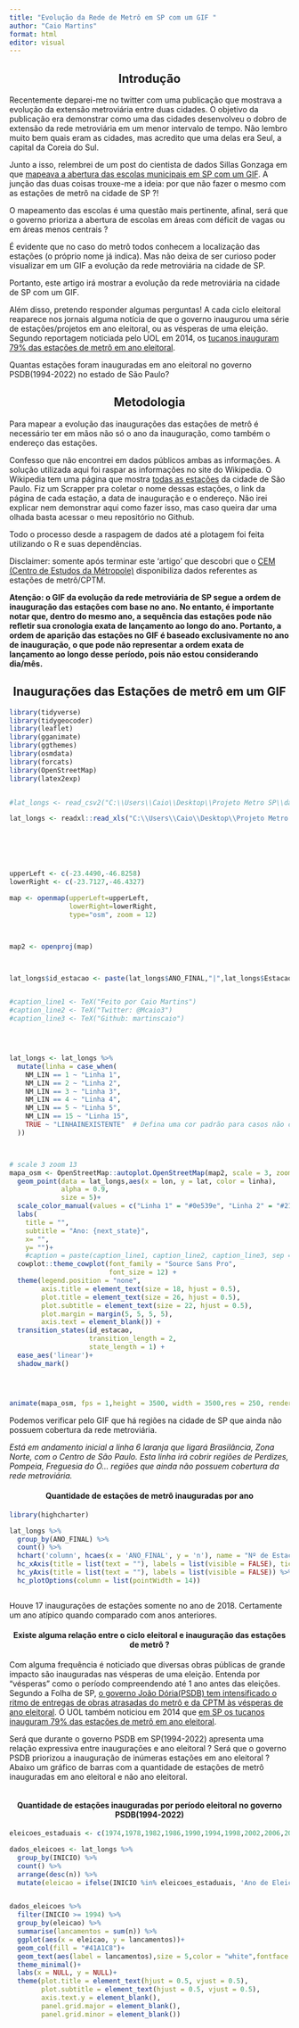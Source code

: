 ```yaml
---
title: "Evolução da Rede de Metrô em SP com um GIF "
author: "Caio Martins"
format: html
editor: visual
---
```


## Introdução {style="text-align:center"}

Recentemente deparei-me no twitter com uma publicação que mostrava a evolução da extensão metroviária entre duas cidades. O objetivo da publicação era demonstrar como uma das cidades desenvolveu o dobro de extensão da rede metroviária em um menor intervalo de tempo. Não lembro muito bem quais eram as cidades, mas acredito que uma delas era Seul, a capital da Coreia do Sul.

Junto a isso, relembrei de um post do cientista de dados Sillas Gonzaga em que [mapeava a abertura das escolas municipais em SP com um GIF](#0). A junção das duas coisas trouxe-me a ideia: por que não fazer o mesmo com as estações de metrô na cidade de SP ?!

O mapeamento das escolas é uma questão mais pertinente, afinal, será que o governo prioriza a abertura de escolas em áreas com déficit de vagas ou em áreas menos centrais ?

É evidente que no caso do metrô todos conhecem a localização das estações (o próprio nome já indica). Mas não deixa de ser curioso poder visualizar em um GIF a evolução da rede metroviária na cidade de SP.

Portanto, este artigo irá mostrar a evolução da rede metroviária na cidade de SP com um GIF.

Além disso, pretendo responder algumas perguntas! A cada ciclo eleitoral reaparece nos jornais alguma notícia de que o governo inaugurou uma série de estações/projetos em ano eleitoral, ou as vésperas de uma eleição. Segundo reportagem noticiada pelo UOL em 2014, os [tucanos inauguram 79% das estações de metrô em ano eleitoral](#0).

Quantas estações foram inauguradas em ano eleitoral no governo PSDB(1994-2022) no estado de São Paulo?

## Metodologia {style="text-align:center"}

Para mapear a evolução das inaugurações das estações de metrô é necessário ter em mãos não só o ano da inauguração, como também o endereço das estações.

Confesso que não encontrei em dados públicos ambas as informações. A solução utilizada aqui foi raspar as informações no site do Wikipedia. O Wikipedia tem uma página que mostra [todas as estações](https://pt.wikipedia.org/wiki/Categoria:Estações_do_Metrô_de_São_Paulo) da cidade de São Paulo. Fiz um Scrapper pra coletar o nome dessas estações, o link da página de cada estação, a data de inauguração e o endereço. Não irei explicar nem demonstrar aqui como fazer isso, mas caso queira dar uma olhada basta acessar o meu repositório no Github.

Todo o processo desde a raspagem de dados até a plotagem foi feita utilizando o R e suas dependências.

Disclaimer: somente após terminar este 'artigo' que descobri que o [CEM (Centro de Estudos da Métropole)](https://centrodametropole.fflch.usp.br/pt-br) disponibiliza dados referentes as estações de metrô/CPTM.

**Atenção: o GIF da evolução da rede metroviária de SP segue a ordem de inauguração das estações com base no ano. No entanto, é importante notar que, dentro do mesmo ano, a sequência das estações pode não refletir sua cronologia exata de lançamento ao longo do ano. Portanto, a ordem de aparição das estações no GIF é baseado exclusivamente no ano de inauguração, o que pode não representar a ordem exata de lançamento ao longo desse período, pois não estou considerando dia/mês.**

## Inaugurações das Estações de metrô em um GIF {style="text-align:center"}

```r

library(tidyverse)
library(tidygeocoder)
library(leaflet)
library(gganimate)
library(ggthemes)
library(osmdata)
library(forcats)
library(OpenStreetMap)
library(latex2exp)


#lat_longs <- read_csv2("C:\\Users\\Caio\\Desktop\\Projeto Metro SP\\dados_prontosQUARTO_2.csv")

lat_longs <- readxl::read_xls("C:\\Users\\Caio\\Desktop\\Projeto Metro SP\\dados_finais_QUARTO3.xls")






upperLeft <- c(-23.4490,-46.8258)
lowerRight <- c(-23.7127,-46.4327)

map <- openmap(upperLeft=upperLeft,
               lowerRight=lowerRight,
               type="osm", zoom = 12)



map2 <- openproj(map)



lat_longs$id_estacao <- paste(lat_longs$ANO_FINAL,"|",lat_longs$Estacao,"|","Linha:",lat_longs$COR_LIN)


#caption_line1 <- TeX("Feito por Caio Martins")
#caption_line2 <- TeX("Twitter: @Mcaio3")
#caption_line3 <- TeX("Github: martinscaio")




lat_longs <- lat_longs %>%
  mutate(linha = case_when(
    NM_LIN == 1 ~ "Linha 1",
    NM_LIN == 2 ~ "Linha 2",
    NM_LIN == 3 ~ "Linha 3",
    NM_LIN == 4 ~ "Linha 4",
    NM_LIN == 5 ~ "Linha 5",
    NM_LIN == 15 ~ "Linha 15",
    TRUE ~ "LINHAINEXISTENTE"  # Defina uma cor padrão para casos não correspondentes
  ))



# scale 3 zoom 13
mapa_osm <- OpenStreetMap::autoplot.OpenStreetMap(map2, scale = 3, zoom = 13) +
  geom_point(data = lat_longs,aes(x = lon, y = lat, color = linha),
             alpha = 0.9,
             size = 5)+
  scale_color_manual(values = c("Linha 1" = "#0e539e", "Linha 2" = "#217f62", "Linha 3" = "#e7483c", "Linha 4" = "#fcd43a", "Linha 5" = "#76509c", "Linha 15" = "#868d90"))+
  labs(
    title = "",
    subtitle = "Ano: {next_state}",
    x= "",
    y= "")+
    #caption = paste(caption_line1, caption_line2, caption_line3, sep = "\n")) +
  cowplot::theme_cowplot(font_family = "Source Sans Pro",
                         font_size = 12) +
  theme(legend.position = "none",
        axis.title = element_text(size = 18, hjust = 0.5),
        plot.title = element_text(size = 26, hjust = 0.5),
        plot.subtitle = element_text(size = 22, hjust = 0.5),
        plot.margin = margin(5, 5, 5, 5),
        axis.text = element_blank()) +
  transition_states(id_estacao,
                    transition_length = 2,
                    state_length = 1) +
  ease_aes('linear')+
  shadow_mark()




animate(mapa_osm, fps = 1,height = 3500, width = 3500,res = 250, renderer = gifski_renderer("metro.gif"))

```

Podemos verificar pelo GIF que há regiões na cidade de SP que ainda não possuem cobertura da rede metroviária.

*Está em andamento inicial a linha 6 laranja que ligará Brasilância, Zona Norte, com o Centro de São Paulo. Esta linha irá cobrir regiões de Perdizes, Pompeia, Freguesia do Ó... regiões que ainda não possuem cobertura da rede metroviária.*

#### Quantidade de estações de metrô inauguradas por ano {style="text-align: center"}

```r

library(highcharter)

lat_longs %>% 
  group_by(ANO_FINAL) %>% 
  count() %>% 
  hchart('column', hcaes(x = 'ANO_FINAL', y = 'n'), name = "Nº de Estações inauguradas") %>% 
  hc_xAxis(title = list(text = ""), labels = list(visible = FALSE), tickInterval = 1) %>% 
  hc_yAxis(title = list(text = ""), labels = list(visible = FALSE)) %>% 
  hc_plotOptions(column = list(pointWidth = 14))



```

Houve 17 inaugurações de estações somente no ano de 2018. Certamente um ano atípico quando comparado com anos anteriores.

#### Existe alguma relação entre o ciclo eleitoral e inauguração das estações de metrô ? {style="text-align:center"}

Com alguma frequência é noticiado que diversas obras públicas de grande impacto são inauguradas nas vésperas de uma eleição. Entenda por "vésperas" como o período compreendendo até 1 ano antes das eleições. Segundo a Folha de SP, [o governo João Dória(PSDB) tem intensificado o ritmo de entregas de obras atrasadas do metrô e da CPTM às vésperas de ano eleitoral](https://agora.folha.uol.com.br/sao-paulo/2021/09/as-vespera-de-ano-eleitoral-governo-doria-inaugura-pacotao-de-estacoes-do-metro-e-da-cptm.shtml). O UOL também noticiou em 2014 que [em SP os tucanos inauguram 79% das estações de metrô em ano eleitoral](https://www.uol.com.br/eleicoes/2014/noticias/2014/08/01/em-sp-tucanos-inauguram-79-das-estacoes-de-metro-em-ano-eleitoral.htm).

Será que durante o governo PSDB em SP(1994-2022) apresenta uma relação expressiva entre inaugurações e ano eleitoral ? Será que o governo PSDB priorizou a inauguração de inúmeras estações em ano eleitoral ? Abaixo um gráfico de barras com a quantidade de estações de metrô inauguradas em ano eleitoral e não ano eleitoral.

```         
```

#### Quantidade de estações inauguradas por período eleitoral no governo PSDB(1994-2022) {style="text-align:center"}

```r



eleicoes_estaduais <- c(1974,1978,1982,1986,1990,1994,1998,2002,2006,2010,2014,2018,2022)

dados_eleicoes <- lat_longs %>% 
  group_by(INICIO) %>% 
  count() %>% 
  arrange(desc(n)) %>% 
  mutate(eleicao = ifelse(INICIO %in% eleicoes_estaduais, 'Ano de Eleição','Não é ano de Eleição'))


dados_eleicoes %>% 
  filter(INICIO >= 1994) %>% 
  group_by(eleicao) %>% 
  summarise(lancamentos = sum(n)) %>% 
  ggplot(aes(x = eleicao, y = lancamentos))+
  geom_col(fill = "#41A1C8")+
  geom_text(aes(label = lancamentos),size = 5,color = "white",fontface = "bold" ,position = position_stack(vjust = 0.5))+
  theme_minimal()+
  labs(x = NULL, y = NULL)+
  theme(plot.title = element_text(hjust = 0.5, vjust = 0.5),
        plot.subtitle = element_text(hjust = 0.5, vjust = 0.5),
        axis.text.y = element_blank(),
        panel.grid.major = element_blank(),
        panel.grid.minor = element_blank())


```
